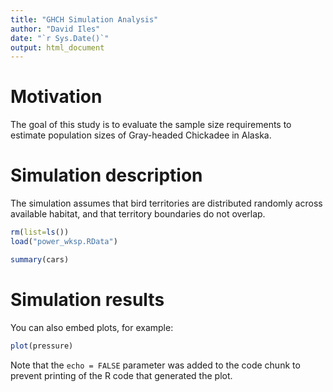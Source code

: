 ```yaml
---
title: "GHCH Simulation Analysis"
author: "David Iles"
date: "`r Sys.Date()`"
output: html_document
---
```


# Motivation

The goal of this study is to evaluate the sample size requirements to estimate population sizes of Gray-headed Chickadee in Alaska.

# Simulation description

The simulation assumes that bird territories are distributed randomly across available habitat, and that territory boundaries do not overlap.

```r
rm(list=ls())
load("power_wksp.RData")
```


```r
summary(cars)
```

# Simulation results

You can also embed plots, for example:

```r
plot(pressure)
```

Note that the `echo = FALSE` parameter was added to the code chunk to prevent printing of the R code that generated the plot.
